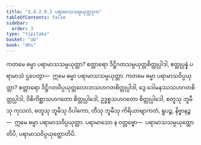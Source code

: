 ```yaml
---
title: "2.4.2.9.3 ပရာမာသသမ္ပယုတ္တဒုက"
tableOfContents: false
sidebar:
  order: 3
type: "tipitaka"
basket: "ab"
book: "dhs"
---
```



<DynamicBreadcrumb />

<Division number="1519" book="dhs" e="ch" v="29" p="286">

<Paragraph number="2230" book="dhs">
ကတမေ ဓမ္မာ ပရာမာသသမ္ပယုတ္တာ? စတ္တာရော ဒိဋ္ဌိဂတသမ္ပယုတ္တစိတ္တုပ္ပါဒါ, ဧတ္ထုပ္ပန္နံ ပရာမာသံ ဌပေတွာ—  ဣမေ ဓမ္မာ ပရာမာသသမ္ပယုတ္တာ.
</Paragraph>

</Division>
<Division number="1520" book="dhs" e="ch" v="29" p="286">

<Paragraph number="2231" book="dhs">
ကတမေ ဓမ္မာ ပရာမာသဝိပ္ပယုတ္တာ? စတ္တာရော ဒိဋ္ဌိဂတဝိပ္ပယုတ္တလောဘသဟဂတစိတ္တုပ္ပါဒါ, ဒွေ ဒေါမနဿသဟဂတစိတ္တုပ္ပါဒါ, ဝိစိကိစ္ဆာသဟဂတော စိတ္တုပ္ပါဒေါ, ဥဒ္ဓစ္စသဟဂတော စိတ္တုပ္ပါဒေါ, စတူသု ဘူမီသု ကုသလံ, စတူသု ဘူမီသု ဝိပါကော, တီသု ဘူမီသု ကိရိယာဗျာကတံ, ရူပဉ္စ, နိဗ္ဗာနဉ္စ—  ဣမေ ဓမ္မာ ပရာမာသဝိပ္ပယုတ္တာ. ပရာမာသော န ဝတ္တဗ္ဗော—  ပရာမာသသမ္ပယုတ္တောတိပိ, ပရာမာသဝိပ္ပယုတ္တောတိပိ.
</Paragraph>
</Division>